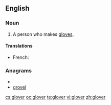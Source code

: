 {{also|Glover}}
==English==

===Noun===
{{en-noun}}

#A person who makes [[glove]]s.

====Translations====
*French: {{l|fr|gantier|m}}

===Anagrams===
* {{alphagram|eglorv}}
* [[grovel#English|grovel]]

[[cs:glover]]
[[oc:glover]]
[[te:glover]]
[[vi:glover]]
[[zh:glover]]